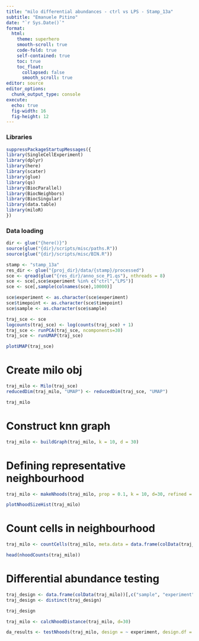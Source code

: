 ```yaml
---
title: "milo differential abundances - ctrl vs LPS - Stamp_13a"
subtitle: "Emanuele Pitino"
date: "`r Sys.Date()`"
format: 
  html:
    theme: superhero
    smooth-scroll: true
    code-fold: true
    self-contained: true
    toc: true
    toc_float: 
      collapsed: false
      smooth_scroll: true
editor: source
editor_options: 
  chunk_output_type: console
execute:
  echo: true
  fig-width: 16     
  fig-height: 12 
---
```


### Libraries

```r
suppressPackageStartupMessages({
library(SingleCellExperiment)
library(dplyr)
library(here)
library(scater)
library(glue)
library(qs)
library(BiocParallel)
library(BiocNeighbors)
library(BiocSingular)
library(data.table)
library(miloR)
})
```

### Data loading

```r
dir <- glue("{here()}")
source(glue("{dir}/scripts/misc/paths.R"))
source(glue("{dir}/scripts/misc/BIN.R"))
```

```r
stamp <- "stamp_13a"
res_dir <- glue("{proj_dir}/data/{stamp}/processed")
sce <- qread(glue("{res_dir}/anno_sce_P1.qs"), nthreads = 8)
sce <- sce[,sce$experiment %in% c("ctrl","LPS")]
sce <- sce[,sample(colnames(sce),10000)]

sce$experiment <- as.character(sce$experiment)
sce$timepoint <- as.character(sce$timepoint)
sce$sample <- as.character(sce$sample)
```

```r
traj_sce <- sce
logcounts(traj_sce) <- log(counts(traj_sce) + 1)
traj_sce <- runPCA(traj_sce, ncomponents=30)
traj_sce <- runUMAP(traj_sce)

plotUMAP(traj_sce)
```

# Create milo obj
```r
traj_milo <- Milo(traj_sce)
reducedDim(traj_milo, "UMAP") <- reducedDim(traj_sce, "UMAP")

traj_milo
```

# Construct knn graph
```r
traj_milo <- buildGraph(traj_milo, k = 10, d = 30)
```

# Defining representative neighbourhood
```r
traj_milo <- makeNhoods(traj_milo, prop = 0.1, k = 10, d=30, refined = TRUE)
```

```r
plotNhoodSizeHist(traj_milo)
```


# Count cells in neighbourhood
```r
traj_milo <- countCells(traj_milo, meta.data = data.frame(colData(traj_milo)), sample="sample")
```

```r
head(nhoodCounts(traj_milo))
```

# Differential abundance testing
```r
traj_design <- data.frame(colData(traj_milo))[,c("sample", "experiment")]
traj_design <- distinct(traj_design)

traj_design
```

```r
traj_milo <- calcNhoodDistance(traj_milo, d=30)
```

```r
da_results <- testNhoods(traj_milo, design = ~ experiment, design.df = traj_design)
```


